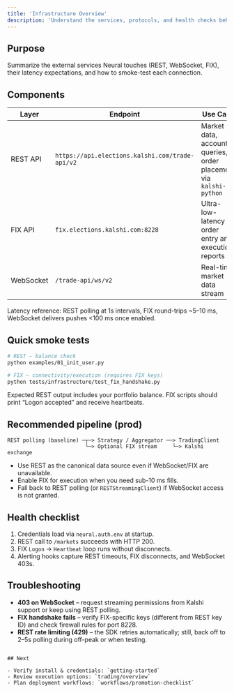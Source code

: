 ```yaml
---
title: 'Infrastructure Overview'
description: 'Understand the services, protocols, and health checks behind the Neural trading stack.'
---
```


## Purpose
Summarize the external services Neural touches (REST, WebSocket, FIX), their latency expectations, and how to smoke-test each connection.

## Components

| Layer | Endpoint | Use Case | Status |
|-------|----------|----------|--------|
| REST API | `https://api.elections.kalshi.com/trade-api/v2` | Market data, account queries, order placement via `kalshi-python` | ✅ operational |
| FIX API | `fix.elections.kalshi.com:8228` | Ultra-low-latency order entry and execution reports | ✅ operational |
| WebSocket | `/trade-api/ws/v2` | Real-time market data stream | ⚠️ requires Kalshi approval |

Latency reference: REST polling at 1s intervals, FIX round-trips ~5–10 ms, WebSocket delivers pushes <100 ms once enabled.

## Quick smoke tests

```bash
# REST – balance check
python examples/01_init_user.py

# FIX – connectivity/execution (requires FIX keys)
python tests/infrastructure/test_fix_handshake.py
```

Expected REST output includes your portfolio balance. FIX scripts should print “Logon accepted” and receive heartbeats.

## Recommended pipeline (prod)

```
REST polling (baseline) ─┬─> Strategy / Aggregator ──> TradingClient
                         └─> Optional FIX stream     └─> Kalshi exchange
```

- Use REST as the canonical data source even if WebSocket/FIX are unavailable.
- Enable FIX for execution when you need sub-10 ms fills.
- Fall back to REST polling (or `RESTStreamingClient`) if WebSocket access is not granted.

## Health checklist

1. Credentials load via `neural.auth.env` at startup.
2. REST call to `/markets` succeeds with HTTP 200.
3. FIX `Logon` → `Heartbeat` loop runs without disconnects.
4. Alerting hooks capture REST timeouts, FIX disconnects, and WebSocket 403s.

## Troubleshooting

- **403 on WebSocket** – request streaming permissions from Kalshi support or keep using REST polling.
- **FIX handshake fails** – verify FIX-specific keys (different from REST key ID) and check firewall rules for port 8228.
- **REST rate limiting (429)** – the SDK retries automatically; still, back off to 2–5s polling during off-peak or when testing.
```

## Next

- Verify install & credentials: `getting-started`
- Review execution options: `trading/overview`
- Plan deployment workflows: `workflows/promotion-checklist`

